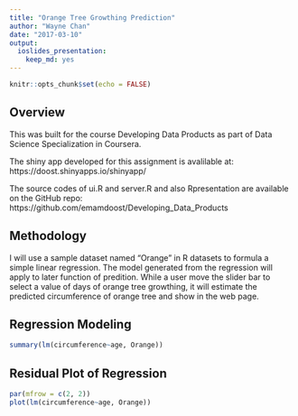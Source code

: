 ---
title: "Orange Tree Growthing Prediction"
author: "Wayne Chan"
date: "2017-03-10"
output: 
  ioslides_presentation: 
    keep_md: yes
---

```{r setup, include=FALSE}
knitr::opts_chunk$set(echo = FALSE)
```

## Overview

This was built for the course Developing Data Products as part of Data Science Specialization in Coursera.

The shiny app developed for this assignment is avalilable at: https://doost.shinyapps.io/shinyapp/

The source codes of ui.R and server.R and also Rpresentation are available on the GitHub repo: https://github.com/emamdoost/Developing_Data_Products


## Methodology

I will use a sample dataset named "Orange" in R datasets to formula a simple linear regression. The model generated from the regression will apply to later function of predition. While a user move the slider bar to select a value of days of orange tree growthing, it will estimate the predicted circumference of orange tree and show in the web page.


## Regression Modeling

```{r Orange, echo = TRUE}
summary(lm(circumference~age, Orange))
```

## Residual Plot of Regression 

```{r}
par(mfrow = c(2, 2))
plot(lm(circumference~age, Orange))
```

